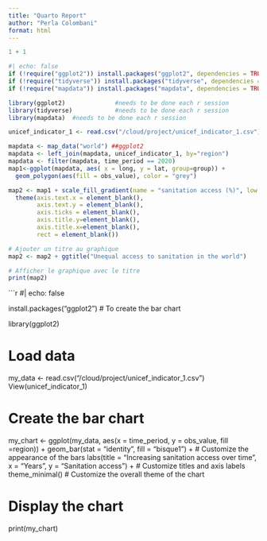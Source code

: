 ```yaml
---
title: "Quarto Report"
author: "Perla Colombani"
format: html
---
```




```r
1 + 1
```


```r
#| echo: false
if (!require("ggplot2")) install.packages("ggplot2", dependencies = TRUE) 
if (!require("tidyverse")) install.packages("tidyverse", dependencies = TRUE)
if (!require("mapdata")) install.packages("mapdata", dependencies = TRUE)

library(ggplot2)              #needs to be done each r session
library(tidyverse)            #needs to be done each r session
library(mapdata)  #needs to be done each r session

unicef_indicator_1 <- read.csv("/cloud/project/unicef_indicator_1.csv")

mapdata <- map_data("world") ##ggplot2
mapdata <- left_join(mapdata, unicef_indicator_1, by="region")
mapdata <- filter(mapdata, time_period == 2020)
map1<-ggplot(mapdata, aes( x = long, y = lat, group=group)) +
  geom_polygon(aes(fill = obs_value), color = "grey")

map2 <- map1 + scale_fill_gradient(name = "sanitation access (%)", low = "red", high =  "beige", na.value = "grey50")+
  theme(axis.text.x = element_blank(),
        axis.text.y = element_blank(),
        axis.ticks = element_blank(),
        axis.title.y=element_blank(),
        axis.title.x=element_blank(),
        rect = element_blank())

# Ajouter un titre au graphique
map2 <- map2 + ggtitle("Unequal access to sanitation in the world")

# Afficher le graphique avec le titre
print(map2)
```

```r
#| echo: false

install.packages("ggplot2") # To create the bar chart

library(ggplot2)

# Load data
my_data <- read.csv("/cloud/project/unicef_indicator_1.csv")
View(unicef_indicator_1)

# Create the bar chart
my_chart <- ggplot(my_data, aes(x = time_period, y = obs_value, fill =region)) +
  geom_bar(stat = "identity", fill = "bisque1") +  # Customize the appearance of the bars
  labs(title = "Increasing sanitation access over time", x = "Years", y = "Sanitation access") +  # Customize titles and axis labels
  theme_minimal() # Customize the overall theme of the chart

# Display the chart
print(my_chart)
